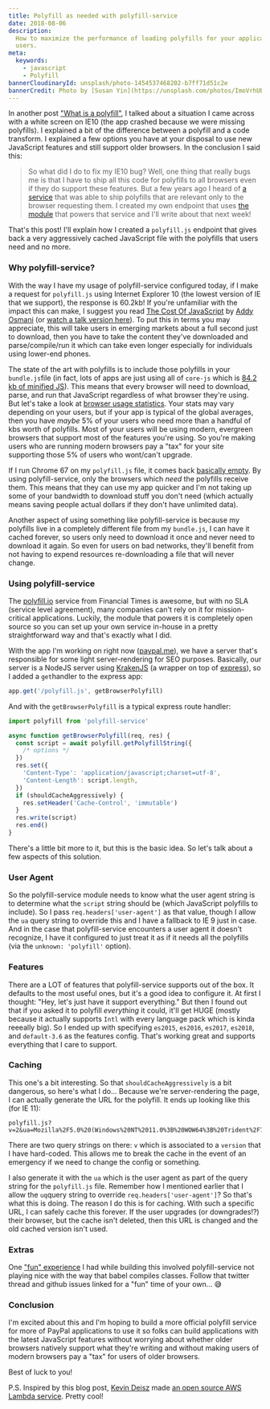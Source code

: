 ```yaml
---
title: Polyfill as needed with polyfill-service
date: 2018-08-06
description:
  How to maximize the performance of loading polyfills for your application
  users.
meta:
  keywords:
    - javascript
    - Polyfill
bannerCloudinaryId: unsplash/photo-1454537468202-b7ff71d51c2e
bannerCredit: Photo by [Susan Yin](https://unsplash.com/photos/ImoVrhUBeFs)
---
```


In another post ["What is a polyfill"](/blog/what-is-a-polyfill), I talked about
a situation I came across with a white screen on IE10 (the app crashed because
we were missing polyfills). I explained a bit of the difference between a
polyfill and a code transform. I explained a few options you have at your
disposal to use new JavaScript features and still support older browsers. In the
conclusion I said this:

> So what did I do to fix my IE10 bug? Well, one thing that really bugs me is
> that I have to ship all this code for polyfills to all browsers even if they
> do support these features. But a few years ago I heard of
> [a service](https://polyfill.io) that was able to ship polyfills that are
> relevant only to the browser requesting them. I created my own endpoint that
> uses [the module](https://github.com/Financial-Times/polyfill-service) that
> powers that service and I'll write about that next week!

That's this post! I'll explain how I created a `polyfill.js` endpoint that gives
back a very aggressively cached JavaScript file with the polyfills that users
need and no more.

### Why polyfill-service?

With the way I have my usage of polyfill-service configured today, if I make a
request for `polyfill.js` using Internet Explorer 10 (the lowest version of IE
that we support), the response is 60.2kb! If you're unfamiliar with the impact
this can make, I suggest you read
[The Cost Of JavaScript](https://medium.com/dev-channel/the-cost-of-javascript-84009f51e99e)
by [Addy Osmani](https://twitter.com/addyosmani) (or
[watch a talk version here](https://youtu.be/63I-mEuSvGA)). To put this in terms
you may appreciate, this will take users in emerging markets about a full second
just to download, then you have to take the content they've downloaded and
parse/compile/run it which can take even longer especially for individuals using
lower-end phones.

The state of the art with polyfills is to include those polyfills in your
`bundle.js`file (in fact, lots of apps are just using all of `core-js` which is
[84.2 kb of minified JS](https://bundlephobia.com/result?p=core-js@2.5.7)). This
means that every browser will need to download, parse, and run that JavaScript
regardless of what browser they're using. But let's take a look at
[browser usage statistics](https://caniuse.com/usage-table). Your stats may vary
depending on your users, but if your app is typical of the global averages, then
you have _maybe_ 5% of your users who need more than a handful of kbs worth of
polyfills. Most of your users will be using modern, evergreen browsers that
support most of the features you're using. So you're making users who are
running modern browsers pay a "tax" for your site supporting those 5% of users
who wont/can't upgrade.

If I run Chrome 67 on my `polyfill.js` file, it comes back
[basically empty](https://cdn.polyfill.io/v2/polyfill.min.js). By using
polyfill-service, only the browsers which _need_ the polyfills receive them.
This means that they can use my app quicker and I'm not taking up some of your
bandwidth to download stuff you don't need (which actually means saving people
actual dollars if they don't have unlimited data).

Another aspect of using something like polyfill-service is because my polyfills
live in a completely different file from my `bundle.js`, I can have it cached
forever, so users only need to download it once and never need to download it
again. So even for users on bad networks, they'll benefit from not having to
expend resources re-downloading a file that will never change.

### Using polyfill-service

The [polyfill.io](https://polyfill.io) service from Financial Times is awesome,
but with no SLA (service level agreement), many companies can't rely on it for
mission-critical applications. Luckily, the module that powers it is completely
open source so you can set up your own service in-house in a pretty
straightforward way and that's exactly what I did.

With the app I'm working on right now ([paypal.me](https://paypal.me)), we have
a server that's responsible for some light server-rendering for SEO purposes.
Basically, our server is a NodeJS server using [KrakenJS](http://krakenjs.com)
(a wrapper on top of [express](https://expressjs.com)), so I added a
`get`handler to the express app:

```js
app.get('/polyfill.js', getBrowserPolyfill)
```

And with the `getBrowserPolyfill` is a typical express route handler:

```js
import polyfill from 'polyfill-service'

async function getBrowserPolyfill(req, res) {
  const script = await polyfill.getPolyfillString({
    /* options */
  })
  res.set({
    'Content-Type': 'application/javascript;charset=utf-8',
    'Content-Length': script.length,
  })
  if (shouldCacheAggressively) {
    res.setHeader('Cache-Control', 'immutable')
  }
  res.write(script)
  res.end()
}
```

There's a little bit more to it, but this is the basic idea. So let's talk about
a few aspects of this solution.

### User Agent

So the polyfill-service module needs to know what the user agent string is to
determine what the `script` string should be (which JavaScript polyfills to
include). So I pass `req.headers['user-agent']` as that value, though I allow
the `ua` query string to override this and I have a fallback to IE 9 just in
case. And in the case that polyfill-service encounters a user agent it doesn't
recognize, I have it configured to just treat it as if it needs all the
polyfills (via the `unknown: 'polyfill'` option).

### Features

There are a LOT of features that polyfill-service supports out of the box. It
defaults to the most useful ones, but it's a good idea to configure it. At first
I thought: "Hey, let's just have it support everything." But then I found out
that if you asked it to polyfill _everything_ it could, it'll get HUGE (mostly
because it actually supports `Intl` with every language pack which is kinda
reeeally big). So I ended up with specifying `es2015`, `es2016`, `es2017`,
`es2018`, and `default-3.6` as the features config. That's working great and
supports everything that I care to support.

### Caching

This one's a bit interesting. So that `shouldCacheAggressively` is a bit
dangerous, so here's what I do... Because we're server-rendering the page, I can
actually generate the URL for the polyfill. It ends up looking like this (for IE
11):

```
polyfill.js?v=2&ua=Mozilla%2F5.0%20(Windows%20NT%2011.0%3B%20WOW64%3B%20Trident%2F7.0%3B%20rv%3A11.0)%20like%20Gecko
```

There are two query strings on there: `v` which is associated to a `version`
that I have hard-coded. This allows me to break the cache in the event of an
emergency if we need to change the config or something.

I also generate it with the `ua` which is the user agent as part of the query
string for the `polyfill.js` file. Remember how I mentioned earlier that I allow
the `uq`query string to override `req.headers['user-agent']`? So that's what
this is doing. The reason I do this is for caching. With such a specific URL, I
can safely cache this forever. If the user upgrades (or downgrades!?) their
browser, but the cache isn't deleted, then this URL is changed and the old
cached version isn't used.

### Extras

One ["fun" experience](https://twitter.com/kentcdodds/status/997228884864139264)
I had while building this involved polyfill-service not playing nice with the
way that babel compiles classes. Follow that twitter thread and github issues
linked for a "fun" time of your own... 😅

### Conclusion

I'm excited about this and I'm hoping to build a more official polyfill service
for more of PayPal applications to use it so folks can build applications with
the latest JavaScript features without worrying about whether older browsers
natively support what they're writing and without making users of modern
browsers pay a "tax" for users of older browsers.

Best of luck to you!

P.S. Inspired by this blog post, [Kevin Deisz](https://github.com/kddeisz) made
[an open source AWS Lambda service](https://github.com/CultureHQ/polyfill-lambda).
Pretty cool!
